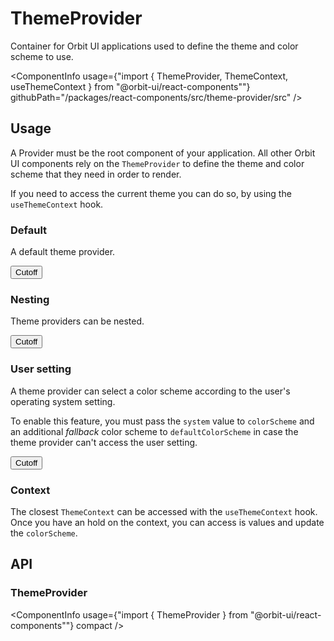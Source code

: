 
<Meta
    title="Components/ThemeProvider"
    id="theme-provider"
/>

# ThemeProvider

<Tagline>Container for Orbit UI applications used to define the theme and color scheme to use.</Tagline>

<ComponentInfo
    usage={"import { ThemeProvider, ThemeContext, useThemeContext } from \"@orbit-ui/react-components\""}
    githubPath="/packages/react-components/src/theme-provider/src"
/>

## Usage

A Provider must be the root component of your application. All other Orbit UI components rely on the `ThemeProvider` to define the theme and color scheme that they need in order to render.

If you need to access the current theme you can do so, by using the `useThemeContext` hook.

### Default

A default theme provider.

<Preview>
    <Story name="default">
        <ThemeProvider theme="desktop" colorScheme="light">
            <Button color="primary">Cutoff</Button>
        </ThemeProvider>
    </Story>
</Preview>

### Nesting

Theme providers can be nested.

<Preview>
    <Story name="nesting">
        <ThemeProvider theme="desktop" colorScheme="light">
            <ThemeProvider theme="overcast" colorScheme="light">
                <Button color="primary">Cutoff</Button>
            </ThemeProvider>
        </ThemeProvider>
    </Story>
</Preview>

### User setting

A theme provider can select a color scheme according to the user's operating system setting.

To enable this feature, you must pass the `system` value to `colorScheme` and an additional *fallback* color scheme to `defaultColorScheme` in case the theme provider can't access the user setting.

<Preview>
    <Story name="system">
        <ThemeProvider theme="apricot" colorScheme="system" defaultColorScheme="light">
            <Button color="primary">Cutoff</Button>
        </ThemeProvider>
    </Story>
</Preview>

### Context

The closest `ThemeContext` can be accessed with the `useThemeContext` hook. Once you have an hold on the context, you can access is values and update the `colorScheme`.

<Preview filePath="/theme-provider/docs/ColorSchemePicker" noInline />

## API

### ThemeProvider

<ComponentInfo
    usage={"import { ThemeProvider } from \"@orbit-ui/react-components\""}
    compact
/>

<ArgsTable of={ThemeProvider} />

